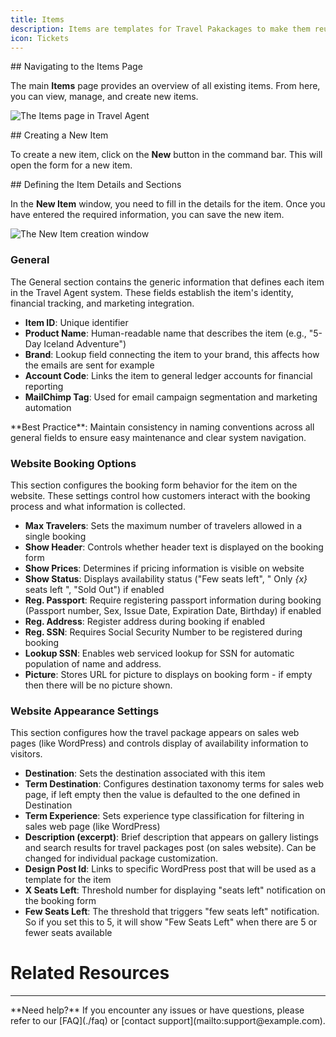```yaml
---
title: Items
description: Items are templates for Travel Pakackages to make them reusable.
icon: Tickets
---
```



<Steps>
<Step>
## Navigating to the Items Page

The main **Items** page provides an overview of all existing items. From here, you can view, manage, and create new items.

![The Items page in Travel Agent](/images/travel-agent/setup-items-view.png)
</Step>

<Step>
## Creating a New Item

To create a new item, click on the **New** button in the command bar. This will open the form for a new item.
</Step>

<Step>
## Defining the Item Details and Sections

In the **New Item** window, you need to fill in the details for the item. Once you have entered the required information, you can save the new item.

![The New Item creation window](/images/travel-agent/setup-items-form.png)


### General

The General section contains the generic information that defines each item in the Travel Agent system. These fields establish the item's identity, financial tracking, and marketing integration.

- **Item ID**: Unique identifier
- **Product Name**: Human-readable name that describes the item (e.g., "5-Day Iceland Adventure")
- **Brand**: Lookup field connecting the item to your brand, this affects how the emails are sent for example
- **Account Code**: Links the item to general ledger accounts for financial reporting
- **MailChimp Tag**: Used for email campaign segmentation and marketing automation

<Callout type="tip">
  **Best Practice**: Maintain consistency in naming conventions across all general fields to ensure easy maintenance and clear system navigation.
</Callout>

### Website Booking Options

This section configures the booking form behavior for the item on the website. These settings control how customers interact with the booking process and what information is collected.

- **Max Travelers**: Sets the maximum number of travelers allowed in a single booking
- **Show Header**: Controls whether header text is displayed on the booking form
- **Show Prices**: Determines if pricing information is visible on website
- **Show Status**: Displays availability status ("Few seats left", " Only *\{x\}* seats left ", "Sold Out") if enabled
- **Reg. Passport**: Require registering passport information during booking (Passport number, Sex, Issue Date, Expiration Date, Birthday) if enabled
- **Reg. Address**: Register address during booking if enabled
- **Reg. SSN**: Requires Social Security Number to be registered during booking
- **Lookup SSN**: Enables web serviced lookup for SSN for automatic population of name and address.
- **Picture**: Stores URL for picture to displays on booking form - if empty then there will be no picture shown.

### Website Appearance Settings

 This section configures how the travel package appears on sales web pages (like WordPress) and controls display of availability information to visitors.

- **Destination**: Sets the destination associated with this item
- **Term Destination**: Configures destination taxonomy terms for sales web page, if left empty then the value is defaulted to the one defined in Destination
- **Term Experience**: Sets experience type classification for filtering in sales web page (like WordPress)
- **Description (excerpt)**: Brief description that appears on gallery listings and search results for travel packages post (on sales website). Can be changed for individual package customization.
- **Design Post Id**: Links to specific WordPress post that will be used as a template for the item
- **X Seats Left**: Threshold number for displaying "seats left" notification on the booking form
- **Few Seats Left**: The threshold that triggers "few seats left" notification. So if you set this to 5, it will show "Few Seats Left" when there are 5 or fewer seats available

</Step>
</Steps>


# Related Resources

<Cards>
  <Card
    href="./brands"
    title="Brands"
    description="Learn how to manage travel agency brands."
  />
  <Card
    href="./destinations"
    title="Destinations"
    description="How to set up and use destinations in Travel Agent."
  />
</Cards>

---

<Callout type="info">
  **Need help?** If you encounter any issues or have questions, please refer to our [FAQ](./faq) or [contact support](mailto:support@example.com).
</Callout>
